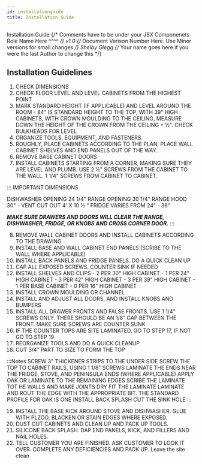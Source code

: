 ```yaml
---
id: installationguide
title: Installation Guide
---
```


<span class="badge badge--primary">Installation Guide</span>
{/* Comments have to be under your JSX Componenets
    Role Name Here ^^^^ */}
<span class="badge badge--secondary">v1.0</span>
{/* Document Verison Number Here. Use Minor versions for small changes */}
<span class="badge badge--success">Shelby Glegg</span>
{/* Your name goes here if you were the last Author to change this */}

## Installation Guidelines

1. CHECK DIMENSIONS 
2. CHECK FLOOR LEVEL AND LEVEL CABINETS FROM THE HIGHEST POINT 
3. MARK STANDARD HEIGHT (IF APPLICABLE) AND LEVEL AROUND THE ROOM - 84" IS STANDARD HEIGHT TO THE TOP, WITH 39" HIGH CABINETS, WITH CROWN MOULDING TO THE CEILING, MEASURE DOWN THE HEIGHT OF THE CROWN FROM THE CEILING + ½".  CHECK BULKHEADS FOR LEVEL 
4. ORGANIZE TOOLS, EQUIPMENT, AND FASTENERS.  
5. ROUGHLY, PLACE CABINETS ACCORDING TO THE PLAN, PLACE WALL CABINET SHELVES AND END PANELS OUT OF THE WAY. 
6. REMOVE BASE CABINET DOORS 
7. INSTALL CABINETS STARTING FROM A CORNER, MAKING SURE THEY ARE LEVEL AND PLUMB.  USE 2 ½" SCREWS FROM THE CABINET TO THE WALL.  1 1/4" SCREWS FROM CABINET TO CABINET. 

::: IMPORTANT DIMENSIONS 

DISHWASHER OPENING 24 1/4" 
RANGE OPENING 30 1/4" 
RANGE HOOD 30"   - VENT CUT OUT 4' X 10 ½ “ 
FRIDGE VARIES FROM 24" - 36" 

***MAKE SURE DRAWERS AND DOORS WILL CLEAR THE RANGE, DISHWASHER, FRIDGE, OR KNOBS AND CROSS CORNER DOOR.*** :::

8. REMOVE WALL CABINET DOORS AND INSTALL CABINETS ACCORDING TO THE DRAWING 
9. INSTALL BASE AND WALL CABINET END PANELS (SCRIBE TO THE WALL WHERE APPLICABLE) 
10. INSTALL BACK PANELS AND FRIDGE PANELS.  DO A QUICK CLEAN UP 
11. CAP ALL EXPOSED SCREWS.  COUNTER SINK IF NEEDED 
12. INSTALL SHELVES AND CLIPS 
        - 2 PER 30" HIGH CABINET 
        - 1 PER 24" HIGH CABINET 
        - 3 PER 42" HIGH CABINET 
        - 3 PER 39" HIGH CABINET 
        - 1 PER BASE CABINET 
        - 0 PER 16" HIGH CABINET 
13. INSTALL CROWN MOULDING OR CHANNEL 
14. INSTALL AND ADJUST ALL DOORS, AND INSTALL KNOBS AND BUMPERS 
15. INSTALL ALL DRAWER FRONTS AND FALSE FRONTS.     USE 1 1/4" SCREWS ONLY.  THERE SHOULD BE AN 1/8" GAP BETWEEN THE FRONT.  MAKE SURE SCREWS ARE COUNTER SUNK 
16. IF THE COUNTER TOPS ARE SITE LAMINATED, GO TO STEP 17, IF NOT GO TO STEP 19 
17. REORGANIZE TOOLS AND DO A QUICK CLEANUP 
18. CUT 3/4" PART TO SIZE TO FORM THE TOP 

:::Notes 
    SCREW 3" THICKENER STRIPS TO THE UNDER SIDE 
    SCREW THE TOP TO CABINET RAILS, USING 1 1/8" SCREWS 
    LAMINATE THE ENDS NEAR THE FRIDGE, STOVE, AND PENINSULA ENDS (WHERE APPLICABLE)
    APPLY OAK OR LAMINATE TO THE REMAINING EDGES 
    SCRIBE THE LAMINATE TOT HE WALLS AND MAKE JOINTS 
    DRY FIT THE LAMINATE
    LAMINATE AND ROUT THE EDGE WITH THE APPROPRIATE BIT.  THE STANDARD PROFILE FOR OAK IS ONE 
    INSTALL BACK SPLASH 
    CUT THE SINK HOLE :::

19. INSTALL THE BASE KICK AROUND STOVE AND DISHWASHER.  GLUE WITH PLZOO, BLACKEN OR STAIN EDGES WHERE EXPOSED. 
20. DUST OUT CABINETS AND CLEAN UP AND PACK UP TOOLS. 
21. SILICONE BACK SPLASH.  DAP END PANELS, KICK, AND FILLERS AND NAIL HOLES. 
22. TELL CUSTOMER YOU ARE FINISHED.  ASK CUSTOMER TO LOOK IT OVER.  COMPLETE ANY DEFICIENCIES AND PACK UP. Leave the site clean  

 